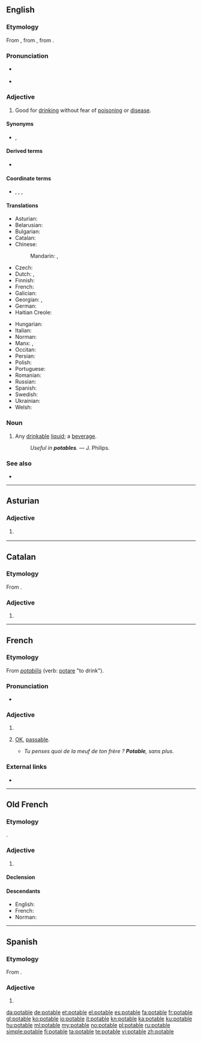 ==English==

===Etymology===
From {{etyl|fro|en}} {{m|fro|potable}}, from {{etyl|la|en}} {{m|la|pōtābilis}}, from {{m|la|pōtō||I drink}}.

===Pronunciation===
* {{a|UK}} {{IPA|/ˈpəʊ.tə.b(ə)l/|/ˈpɒt.ə.b(ə)l/|lang=en}}
* {{a|US}} {{IPA|/ˈpoʊ.tə.b(ə)l/|/ˈpɑt.ə.b(ə)l/|lang=en}}
<!-- *{{audio|en-us-potable.ogg|Audio (US)}} The audio is incorrectly pronounced -->

===Adjective===
{{en-adj}}

# Good for [[drink]]ing without fear of [[poison]]ing or [[disease]].

====Synonyms====
* {{sense|good for drinking}} {{l|en|drinkable}}, {{l|en|drinkworthy}}

====Derived terms====
* {{l|en|potable gold}}

====Coordinate terms====
* {{l|en|edible}}, {{l|en|eatable}}, {{l|en|eatworthy}}, {{l|en|comestible}}

====Translations====
{{trans-top|good for drinking}}
* Asturian: {{t|ast|potable}}
* Belarusian: {{t|be|пітны|tr=pítny|sc=Cyrl}}
* Bulgarian: {{t|bg|питеен|tr=piteen|sc=Cyrl}}
* Catalan: {{t|ca|potable}}
* Chinese:
*: Mandarin: {{t+|cmn|飲用|alt=可飲用的|tr=kě yǐnyòng de|sc=Hani}}, {{t|cmn|饮用|alt=可饮用的|tr=kě yǐnyòng de|sc=Hani}}
* Czech: {{t|cs|pitný}}
* Dutch: {{t|nl|drinkbaar}}, {{t|nl|drinkbare}}
* Finnish: {{t|fi|juomakelpoinen}}
* French: {{t+|fr|potable}}
* Galician: {{t+|gl|potable}}
* Georgian: {{t+|ka|სასმელი|sc=Geor}}, {{t|ka|სასმელად ვარგისი|sc=Geor}}
* German: {{t|de|trinkbar}}
* Haitian Creole: {{t|ht|potab}}
{{trans-mid}}
* Hungarian: {{t+|hu|iható}}
* Italian: {{t+|it|potabile}}
* Norman: {{t|nrf|potabl'ye}}
* Manx: {{t|gv|iuoil}}, {{t|gv|yn-iu}}
* Occitan: {{t|oc|potable}}
* Persian: {{t+|fa|آشامیدنی|tr=âšâmidani|sc=fa-Arab}}
* Polish: {{t+|pl|pitny}}
* Portuguese: {{t+|pt|potável}}
* Romanian: {{t+|ro|potabil}}
* Russian: {{t+|ru|питьево́й}}
* Spanish: {{t+|es|potable}}
* Swedish: {{t|sv|drickbar}}
* Ukrainian: {{t|uk|питни́й|sc=Cyrl}}
* Welsh: {{t|cy|yfadwy}}
{{trans-bottom}}

===Noun===
{{en-noun}}

# Any [[drinkable]] [[liquid]]; a [[beverage]].
#: ''Useful in '''potables'''.'' &mdash; J. Philips.

===See also===
* {{l|en|pottable}}

----

==Asturian==

===Adjective===
{{ast-adj-mf}}

# {{l|en|potable}} {{gloss|good for drinking}}

----

==Catalan==

===Etymology===
From {{etyl|la|ca}} {{m|la|pōtābilis}}.

===Adjective===
{{ca-adj|mf}}

# {{l|en|potable}}

----

==French==

===Etymology===
From {{etyl|LL.|fr}} ''[[potabilis]]'' (verb: [[potare]] "to drink").

===Pronunciation===
* {{audio|Fr-potable.ogg|audio|lang=fr}}

===Adjective===
{{fr-adj|mf}}

# {{l|en|potable}}
# {{label|fr|colloquial}} [[OK]], [[passable]].
#* ''Tu penses quoi de la meuf de ton frère ? '''Potable''', sans plus.''

===External links===
* {{R:TLFi}}

----

==Old French==

===Etymology===
{{etyl|la|fro}} {{m|la|pōtābilis}}.

===Adjective===
{{head|fro|adjective|g=m|g2=f}}

# {{l|en|potable}}

====Declension====
{{fro-decl-adj-mf}}

====Descendants====
* English: {{l|en|potable}}
* French: {{l|fr|potable}}
* Norman: {{l|nrf|potabl'ye}}

----

==Spanish==

===Etymology===
From {{etyl|la|es}} {{m|la|pōtābilis}}.

===Adjective===
{{es-adj}}

# {{l|en|potable}}

[[da:potable]]
[[de:potable]]
[[et:potable]]
[[el:potable]]
[[es:potable]]
[[fa:potable]]
[[fr:potable]]
[[gl:potable]]
[[ko:potable]]
[[io:potable]]
[[it:potable]]
[[kn:potable]]
[[ka:potable]]
[[ku:potable]]
[[hu:potable]]
[[ml:potable]]
[[my:potable]]
[[no:potable]]
[[pl:potable]]
[[ru:potable]]
[[simple:potable]]
[[fi:potable]]
[[ta:potable]]
[[te:potable]]
[[vi:potable]]
[[zh:potable]]